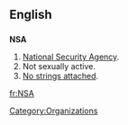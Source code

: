 {{see|-nsa|-nsä}}

==English==

==={{initialism}}===
'''NSA'''

# [[w:National Security Agency|National Security Agency]].
# Not sexually active.
# [[no strings attached|No strings attached]].

[[Category:Organizations]]
[[fr:NSA]]